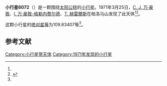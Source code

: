 {{Infobox planet
| bgcolour = #FFFFC0
| name = 6072 Hooghoudt
| symbol = 
| image = 
| caption = 
| discovery = yes
| discovery_ref = 
| discoverer = [[C._J._万·豪敦|C. J. 万·豪敦]]、[[I._万·豪敦-格勒内费尔德|I. 万·豪敦-格勒内费尔德]]、[[T._赫雷爾斯|T. 赫雷爾斯]]
| discovery_site = [[帕洛马山|帕洛马山]] 
| discovered = 1971年3月25日
| designations = yes
| mp_name = 
| named_after = 
| alt_names = 1280 T-1/ 1979 SO10 / 1979 UJ4 / 1990 SY25
| mp_category = [[主带小行星|主带小行星]]
| orbit_ref = <ref name="a">[http://ssd.jpl.nasa.gov/sbdb.cgi?sstr=6072 6072 Hooghoudt] {{Wayback|url=http://ssd.jpl.nasa.gov/sbdb.cgi?sstr=6072 |date=20200820194922 }}，小行星數據庫瀏覽器（JPL Small-Body Database Browser）－[[美国国家航空航天局|美国国家航空航天局]]喷气推进实验室</ref>
| epoch = 2456400.5 (2013年4月18日更新)
| aphelion = {{convert|3.2145268|AU|km|3|abbr=on|lk=out}}
| perihelion = {{convert|3.0867378|AU|km|3|abbr=on}}
| semimajor = {{convert|3.1506323|AU|km|3|abbr=on}}
| eccentricity = 0.0202799
| period = 2042.654948 [[日|日]]<br />5.59[[儒略年|儒略年]]
| avg_speed = 
| inclination = 9.14097
| asc_node = 189.20178
| mean_anomaly = 
| arg_peri = 109.83407
| satellites = 
| physical_characteristics = yes
| dimensions = 
| mass = 
| density = 
| surface_grav = 
| escape_velocity = 
| sidereal_day = 
| axial_tilt = 
| pole_ecliptic_lat = 
| pole_ecliptic_lon = 
| albedo = 
| temperatures= 
| temp_name1 = 
| mean_temp_1 = 
| max_temp_1 = 
| temp_name2 = 
| max_temp_2 = 
| spectral_type = 
| abs_magnitude = 109.83407
}}

'''小行星6072'''（{{lang-en|6072 Hooghoudt}}）是一颗围绕[[太阳|太阳]][[公转|公转]]的[[小行星|小行星]]。1971年3月25日，[[C._J._万·豪敦|C. J. 万·豪敦]]、[[I._万·豪敦-格勒内费尔德|I. 万·豪敦-格勒内费尔德]]、[[T._赫雷爾斯|T. 赫雷爾斯]]在帕洛马山发现了此天体<ref name="a" /><ref>{{cite news|title=小行星列表|url=http://cfa-www.harvard.edu/iau/lists/NumberedMPs.txt|accessdate=2013-07-08|newspaper=哈佛大学|archive-date=2008-05-17|archive-url=https://web.archive.org/web/20080517010638/http://cfa-www.harvard.edu/iau/lists/NumberedMPs.txt|dead-url=no}}</ref>。

这颗小行星的[[绝对星等|绝对星等]]为109.83407等<ref name="a" />。

==参考文献==
{{reflist}}
{{Minor Planet Number|[[小行星6071|小行星6071]]|[[小行星6073|小行星6073]]}}

{{小天体}}

[[Category:小行星带天体|Category:小行星带天体]]
[[Category:1971年发现的小行星|Category:1971年发现的小行星]]

{{asteroid-stub}}